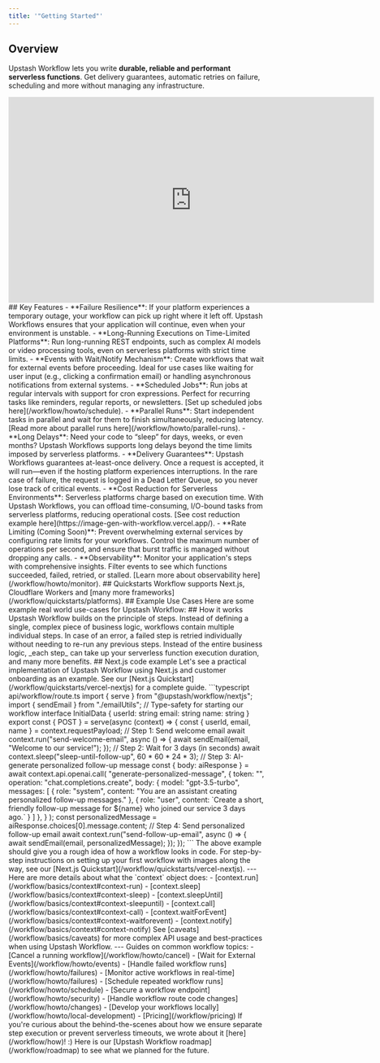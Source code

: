 ```yaml
---
title: '"Getting Started"'
---
```

## Overview
Upstash Workflow lets you write **durable, reliable and performant serverless functions**. Get delivery guarantees, automatic retries on failure, scheduling and more without managing any infrastructure.
<iframe
  width="720"
  height="405"
  src="https://www.youtube.com/embed/5As9tZMN3a8?rel=0&disablekb=1"
  title="YouTube video player"
  frameBorder="0"
  allow="accelerometer; fullscreen; clipboard-write; encrypted-media; gyroscope"
  allowFullScreen
></iframe>
## Key Features
- **Failure Resilience**: If your platform experiences a temporary outage, your workflow can pick up right where it left off. Upstash Workflows ensures that your application will continue, even when your environment is unstable.
- **Long-Running Executions on Time-Limited Platforms**: Run long-running REST endpoints, such as complex AI models or video processing tools, even on serverless platforms with strict time limits.
- **Events with Wait/Notify Mechanism**: Create workflows that wait for external events before proceeding. Ideal for use cases like waiting for user input (e.g., clicking a confirmation email) or handling asynchronous notifications from external systems.
- **Scheduled Jobs**: Run jobs at regular intervals with support for cron expressions. Perfect for recurring tasks like reminders, regular reports, or newsletters. [Set up scheduled jobs here](/workflow/howto/schedule).
- **Parallel Runs**: Start independent tasks in parallel and wait for them to finish simultaneously, reducing latency. [Read more about parallel runs here](/workflow/howto/parallel-runs).
- **Long Delays**: Need your code to “sleep” for days, weeks, or even months? Upstash Workflows supports long delays beyond the time limits imposed by serverless platforms.
- **Delivery Guarantees**: Upstash Workflows guarantees at-least-once delivery. Once a request is accepted, it will run—even if the hosting platform experiences interruptions. In the rare case of failure, the request is logged in a Dead Letter Queue, so you never lose track of critical events.
- **Cost Reduction for Serverless Environments**: Serverless platforms charge based on execution time. With Upstash Workflows, you can offload time-consuming, I/O-bound tasks from serverless platforms, reducing operational costs. [See cost reduction example here](https://image-gen-with-workflow.vercel.app/).
- **Rate Limiting (Coming Soon)**: Prevent overwhelming external services by configuring rate limits for your workflows. Control the maximum number of operations per second, and ensure that burst traffic is managed without dropping any calls.
- **Observability**: Monitor your application's steps with comprehensive insights. Filter events to see which functions succeeded, failed, retried, or stalled. [Learn more about observability here](/workflow/howto/monitor).
## Quickstarts
Workflow supports Next.js, Cloudflare Workers and [many more frameworks](/workflow/quickstarts/platforms).
## Example Use Cases
Here are some example real world use-cases for Upstash Workflow:
## How it works
Upstash Workflow builds on the principle of steps. Instead of defining a single, complex piece of business logic, workflows contain multiple individual steps.
In case of an error, a failed step is retried individually without needing to re-run any previous steps. Instead of the entire business logic, _each step_ can take up your serverless function execution duration, and many more benefits.
## Next.js code example
Let's see a practical implementation of Upstash Workflow using Next.js and customer onboarding as an example. See our [Next.js Quickstart](/workflow/quickstarts/vercel-nextjs) for a complete guide.
```typescript api/workflow/route.ts
import { serve } from "@upstash/workflow/nextjs";
import { sendEmail } from "./emailUtils";
// Type-safety for starting our workflow
interface InitialData {
  userId: string
  email: string
  name: string
}
export const { POST } = serve<InitialData>(async (context) => {
  const { userId, email, name } = context.requestPayload;
  // Step 1: Send welcome email
  await context.run("send-welcome-email", async () => {
    await sendEmail(email, "Welcome to our service!");
  });
  // Step 2: Wait for 3 days (in seconds)
  await context.sleep("sleep-until-follow-up", 60 * 60 * 24 * 3);
  // Step 3: AI-generate personalized follow-up message
  const { body: aiResponse } = await context.api.openai.call(
    "generate-personalized-message",
    {
      token: "<OPENAI_API_KEY>",
      operation: "chat.completions.create",
      body: {
        model: "gpt-3.5-turbo",
        messages: [
          { role: "system", content: "You are an assistant creating personalized follow-up messages." },
          { role: "user", content: `Create a short, friendly follow-up message for ${name} who joined our service 3 days ago.` }
        ]
      },
    }
  );
  const personalizedMessage = aiResponse.choices[0].message.content;
  // Step 4: Send personalized follow-up email
  await context.run("send-follow-up-email", async () => {
    await sendEmail(email, personalizedMessage);
  });
});
```
The above example should give you a rough idea of how a workflow looks in code. For step-by-step instructions on setting up your first workflow with images along the way, see our [Next.js Quickstart](/workflow/quickstarts/vercel-nextjs).
---
Here are more details about what the `context` object does:
- [context.run](/workflow/basics/context#context-run)
- [context.sleep](/workflow/basics/context#context-sleep)
- [context.sleepUntil](/workflow/basics/context#context-sleepuntil)
- [context.call](/workflow/basics/context#context-call)
- [context.waitForEvent](/workflow/basics/context#context-waitforevent)
- [context.notify](/workflow/basics/context#context-notify)
See [caveats](/workflow/basics/caveats) for more complex API usage and best-practices when using Upstash Workflow.
---
Guides on common workflow topics:
- [Cancel a running workflow](/workflow/howto/cancel)
- [Wait for External Events](/workflow/howto/events)
- [Handle failed workflow runs](/workflow/howto/failures)
- [Monitor active workflows in real-time](/workflow/howto/failures)
- [Schedule repeated workflow runs](/workflow/howto/schedule)
- [Secure a workflow endpoint](/workflow/howto/security)
- [Handle workflow route code changes](/workflow/howto/changes)
- [Develop your workflows locally](/workflow/howto/local-development)
- [Pricing](/workflow/pricing)
If you're curious about the behind-the-scenes about how we ensure separate step execution or prevent serverless timeouts, we wrote about it [here](/workflow/how)! :)
Here is our [Upstash Workflow roadmap](/workflow/roadmap) to see what we planned for the future.